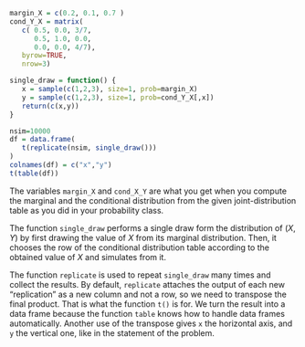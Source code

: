 ```r
margin_X = c(0.2, 0.1, 0.7 )
cond_Y_X = matrix(
   c( 0.5, 0.0, 3/7,
      0.5, 1.0, 0.0,
      0.0, 0.0, 4/7),
   byrow=TRUE,
   nrow=3)

single_draw = function() {
   x = sample(c(1,2,3), size=1, prob=margin_X)
   y = sample(c(1,2,3), size=1, prob=cond_Y_X[,x])
   return(c(x,y))
}

nsim=10000
df = data.frame(
   t(replicate(nsim, single_draw()))
)
colnames(df) = c("x","y")
t(table(df))

```


The variables `margin_X` and `cond_X_Y` are what you get when you compute the marginal and the conditional distribution from the given joint-distribution table as you did in your probability class. 

The function `single_draw` performs a single draw form the distribution of $(X,Y)$ by first drawing the value of $X$ from its marginal distribution. Then, it chooses the row of the conditional distribution table according to the obtained value of $X$ and simulates from it. 

The function `replicate` is used to repeat `single_draw` many times and collect the results. By default, `replicate` attaches the output of each new "replication" as a new column and not a row, so we need to transpose the final product. That is what the function `t()` is for. We turn the result into a data frame because the function `table` knows how to handle data frames automatically. Another use of the transpose gives `x` the horizontal axis, and `y` the vertical one, like in the statement of the problem. 
